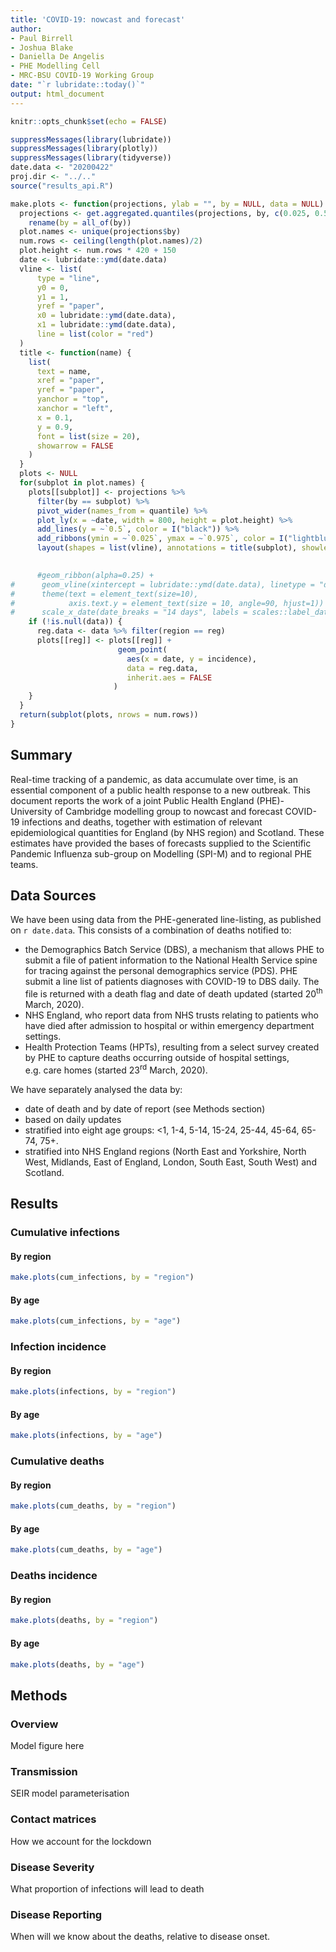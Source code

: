```yaml
---
title: 'COVID-19: nowcast and forecast'
author:
- Paul Birrell
- Joshua Blake
- Daniella De Angelis
- PHE Modelling Cell
- MRC-BSU COVID-19 Working Group
date: "`r lubridate::today()`"
output: html_document
---
```


```r
knitr::opts_chunk$set(echo = FALSE)

suppressMessages(library(lubridate))
suppressMessages(library(plotly))
suppressMessages(library(tidyverse))
date.data <- "20200422"
proj.dir <- "../.."
source("results_api.R")

```

```r

make.plots <- function(projections, ylab = "", by = NULL, data = NULL) {
  projections <- get.aggregated.quantiles(projections, by, c(0.025, 0.5, 0.975)) %>%
    rename(by = all_of(by))
  plot.names <- unique(projections$by)
  num.rows <- ceiling(length(plot.names)/2)
  plot.height <- num.rows * 420 + 150
  date <- lubridate::ymd(date.data)
  vline <- list(
      type = "line", 
      y0 = 0, 
      y1 = 1, 
      yref = "paper",
      x0 = lubridate::ymd(date.data), 
      x1 = lubridate::ymd(date.data), 
      line = list(color = "red")
  )
  title <- function(name) {
    list(
      text = name,
      xref = "paper",
      yref = "paper",
      yanchor = "top",
      xanchor = "left",
      x = 0.1,
      y = 0.9,
      font = list(size = 20),
      showarrow = FALSE
    )
  }
  plots <- NULL
  for(subplot in plot.names) {
    plots[[subplot]] <- projections %>%
      filter(by == subplot) %>%
      pivot_wider(names_from = quantile) %>%
      plot_ly(x = ~date, width = 800, height = plot.height) %>%
      add_lines(y = ~`0.5`, color = I("black")) %>%
      add_ribbons(ymin = ~`0.025`, ymax = ~`0.975`, color = I("lightblue2"), alpha = 0.25) %>%
      layout(shapes = list(vline), annotations = title(subplot), showlegend = FALSE)
      

      #geom_ribbon(alpha=0.25) +
#      geom_vline(xintercept = lubridate::ymd(date.data), linetype = "dashed", color = "red") +
#      theme(text = element_text(size=10),
#            axis.text.y = element_text(size = 10, angle=90, hjust=1)) +
#      scale_x_date(date_breaks = "14 days", labels = scales::label_date("%d %b"))) %>%
    if (!is.null(data)) {
      reg.data <- data %>% filter(region == reg)
      plots[[reg]] <- plots[[reg]] +
                        geom_point(
                          aes(x = date, y = incidence),
                          data = reg.data,
                          inherit.aes = FALSE
                       )
    }
  }
  return(subplot(plots, nrows = num.rows))
}

```

## Summary

Real-time tracking of a pandemic, as data accumulate over time, is an essential component of a public health response to a new outbreak. This document reports the work of a joint Public Health England (PHE)-University of Cambridge modelling group to nowcast and forecast COVID-19 infections and deaths, together with estimation of relevant epidemiological quantities for England (by NHS region) and Scotland. These estimates have provided the bases of forecasts supplied to the Scientific Pandemic Influenza sub-group on Modelling (SPI-M) and to regional PHE teams.

## Data Sources

We have been using data from the PHE-generated line-listing, as published on `r date.data`. 
This consists of a combination of deaths notified to:

* the Demographics Batch Service (DBS), a mechanism that allows PHE to submit a file of patient information to the National Health Service spine for tracing against the personal demographics service (PDS). PHE submit a line list of patients diagnoses with COVID-19 to DBS daily. The file is returned with a death flag and date of death updated (started 20<sup>th</sup> March, 2020).
* NHS England, who report data from NHS trusts relating to patients who have died after admission to hospital or within emergency department settings.
* Health Protection Teams (HPTs), resulting from a select survey created by PHE to capture deaths occurring outside of hospital settings, e.g. care homes (started 23<sup>rd</sup> March, 2020).


We have separately analysed the data by:

* date of death and by date of report (see Methods section)
* based on daily updates
* stratified into eight age groups: <1, 1-4, 5-14, 15-24, 25-44, 45-64, 65-74, 75+.
* stratified into NHS England regions (North East and Yorkshire, North West, Midlands, East of England, London, South East, South West) and Scotland.

## Results {.tabset}

### Cumulative infections {.tabset}

#### By region
```r
make.plots(cum_infections, by = "region")
```

#### By age
```r
make.plots(cum_infections, by = "age")
```

### Infection incidence {.tabset}

#### By region
```r
make.plots(infections, by = "region")
```

#### By age
```r
make.plots(infections, by = "age")
```

### Cumulative deaths {.tabset}

#### By region
```r
make.plots(cum_deaths, by = "region")
```

#### By age
```r
make.plots(cum_deaths, by = "age")
```

### Deaths incidence {.tabset}

#### By region
```r
make.plots(deaths, by = "region")
```

#### By age
```r
make.plots(deaths, by = "age")
```


## Methods {.tabset}

### Overview

Model figure here

### Transmission

SEIR model parameterisation

### Contact matrices

How we account for the lockdown

### Disease Severity

What proportion of infections will lead to death

### Disease Reporting

When will we know about the deaths, relative to disease onset.




